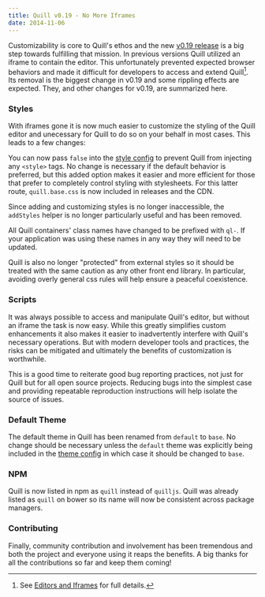 ```yaml
---
title: Quill v0.19 - No More Iframes
date: 2014-11-06
---
```


Customizability is core to Quill's ethos and the new [v0.19 release](https://github.com/quilljs/quill/releases/tag/v0.19.0) is a big step towards fulfilling that mission. In previous versions Quill utilized an iframe to contain the editor. This unfortunately prevented expected browser behaviors and made it difficult for developers to access and extend Quill[^1]. Its removal is the biggest change in v0.19 and some rippling effects are expected. They, and other changes for v0.19, are summarized here.

### Styles

With iframes gone it is now much easier to customize the styling of the Quill editor and unecessary for Quill to do so on your behalf in most cases. This leads to a few changes:

You can now pass `false` into the [style config](/docs/configuration/#styles) to prevent Quill from injecting any `<style>` tags. No change is necessary if the default behavior is preferred, but this added option makes it easier and more efficient for those that prefer to completely control styling with stylesheets. For this latter route, `quill.base.css` is now included in releases and the CDN.

<More />

Since adding and customizing styles is no longer inaccessible, the `addStyles` helper is no longer particularly useful and has been removed.

All Quill containers' class names have changed to be prefixed with `ql-`. If your application was using these names in any way they will need to be updated.

Quill is also no longer "protected" from external styles so it should be treated with the same caution as any other front end library. In particular, avoiding overly general css rules will help ensure a peaceful coexistence.

### Scripts

It was always possible to access and manipulate Quill's editor, but without an iframe the task is now easy. While this greatly simplifies custom enhancements it also makes it easier to inadvertently interfere with Quill's necessary operations. But with modern developer tools and practices, the risks can be mitigated and ultimately the benefits of customization is worthwhile.

This is a good time to reiterate good bug reporting practices, not just for Quill but for all open source projects. Reducing bugs into the simplest case and providing repeatable reproduction instructions will help isolate the source of issues.

### Default Theme

The default theme in Quill has been renamed from `default` to `base`. No change should be necessary unless the `default` theme was explicitly being included in the [theme config](/docs/configuration/#theme) in which case it should be changed to `base`.

### NPM

Quill is now listed in npm as `quill` instead of `quilljs`. Quill was already listed as `quill` on bower so its name will now be consistent across package managers.

### Contributing

Finally, community contribution and involvement has been tremendous and both the project and everyone using it reaps the benefits. A big thanks for all the contributions so far and keep them coming!

[^1]: See [Editors and Iframes](https://www.jasonchen.me/editors-and-iframes/) for full details.
